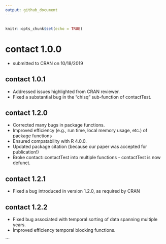 ```yaml
---
output: github_document
---
```


<!-- NEWS.md is generated from NEWS.Rmd. Please edit that file -->
---

```r
knitr::opts_chunk$set(echo = TRUE)
```

# contact 1.0.0 

* submitted to CRAN on 10/18/2019 

## contact 1.0.1

* Addressed issues highlighted from CRAN reviewer.
* Fixed a substantial bug in the "chisq" sub-function of contactTest.

## contact 1.2.0

* Corrected many bugs in package functions.
* Improved efficiency (e.g., run time, local memory usage, etc.) of package functions
* Ensured compatability with R 4.0.0.
* Updated package citation (because our paper was accepted for publication!)
* Broke contact::contactTest into multiple functions - contactTest is now defunct.

## contact 1.2.1

* Fixed a bug introduced in version 1.2.0, as required by CRAN

## contact 1.2.2
* Fixed bug associated with temporal sorting of data spanning multiple years.
* Improved efficiency temporal blocking functions.

```